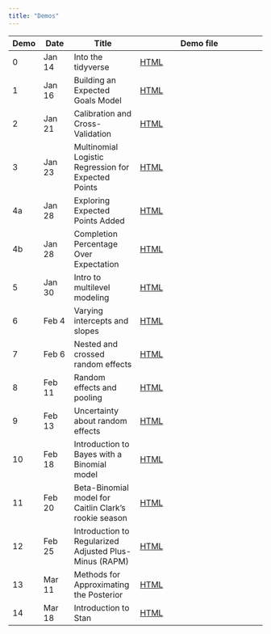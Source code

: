 ```yaml
---
title: "Demos"
---
```


| Demo   | Date    | Title              | Demo file                            |
|--------|---------|--------------------|--------------------------------------|
| 0      | Jan 14  | Into the tidyverse | [HTML](demos/00-into-tidyverse.qmd)  |
| 1      | Jan 16  | Building an Expected Goals Model | [HTML](demos/01-logit-expected-goals.qmd)  |
| 2      | Jan 21  | Calibration and Cross-Validation | [HTML](demos/02-calibration-cv.qmd)  |
| 3      | Jan 23  | Multinomial Logistic Regression for Expected Points | [HTML](demos/03-multinom-logit.qmd)  |
| 4a      | Jan 28  | Exploring Expected Points Added | [HTML](demos/04a-epa.qmd)  |
| 4b      | Jan 28  | Completion Percentage Over Expectation | [HTML](demos/04b-cpoe.qmd)  |
| 5      | Jan 30  | Intro to multilevel modeling | [HTML](demos/05-intro-multilevel-models.qmd)  |
| 6      | Feb 4  | Varying intercepts and slopes | [HTML](demos/06-varying-ints-slopes.qmd)  |
| 7      | Feb 6  | Nested and crossed random effects | [HTML](demos/07-nested-crossed-effects.qmd)  |
| 8      | Feb 11  | Random effects and pooling | [HTML](demos/08-random-effects-pooling.qmd)  |
| 9      | Feb 13  | Uncertainty about random effects | [HTML](demos/09-random-effects-uncertainty.qmd)  |
| 10      | Feb 18  | Introduction to Bayes with a Binomial model | [HTML](demos/10-intro-bayes.qmd)  |
| 11      | Feb 20  | Beta-Binomial model for Caitlin Clark's rookie season | [HTML](demos/11-beta-binomial.qmd)  |
| 12      | Feb 25  | Introduction to Regularized Adjusted Plus-Minus (RAPM) | [HTML](demos/12-intro-rapm.qmd)  |
| 13      | Mar 11  | Methods for Approximating the Posterior | [HTML](demos/13-posterior-approx.qmd)  |
| 14      | Mar 18  | Introduction to Stan | [HTML](demos/14-intro-stan.qmd)  |
